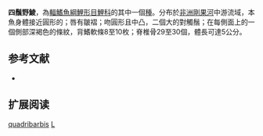 {{Speciesbox
| name = 四鬚野鯪
| image = 
| status = LC
| status_system = iucn3.1
| genus = Labeo
| species = quadribarbis
| authority = Poll & Gosse, 1963
| synonyms = 
}}
'''四鬚野鯪'''，為[[輻鰭魚綱|輻鰭魚綱]][[鯉形目|鯉形目]][[鯉科|鯉科]]的其中一個[[種|種]]。分布於[[非洲|非洲]][[剛果河|剛果河]]中游流域，本魚身體接近圓形的；唇有皺褶；吻圓形且中凸，二個大的對觸鬚；在每側面上的一個側部深褐色的條紋，背鰭軟條8至10枚；脊椎骨29至30個，體長可達5公分。

== 参考文献 ==
{{refbegin}}
*{{FishBase_species|genus=Labeo|species=quadribarbis|year=2011|month=12}}
{{refend}}

== 扩展阅读 ==
{{refbegin}}
{{wikispecies-inline|Labeo quadribarbis|四鬚野鯪}}
{{refend}}
{{Taxonbar|from=Q3751794}}

[[Category:野鯪屬|quadribarbis]]
[[Category:1963年描述的魚類|L]]


{{魚類小作品}}